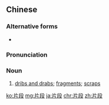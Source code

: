 ==Chinese==
{{zh-forms}}

===Alternative forms===
* {{zh-l|片斷/片断}}

===Pronunciation===
{{zh-pron
|m=piànduàn
|c=pin3 dyun6
|mn=qz:phiàn-toǎn/xm,zz:phiàn-toān/xm:phiàn-tōaⁿ
|cat=n
}}

===Noun===
{{zh-noun}}

# [[dribs and drabs]]; [[fragment]]s; [[scrap]]s
#: {{zh-x|失戀 者 的 記憶 不 會 統統 刪去，留低 最 美麗 '''片段'''，使 我 想 得 更 累。|The memories of a person who had just broken up with somebody would not be completely deleted, [but] the most beautiful '''fragments''' would remain, making me more tired when thinking.|C-LIT|tr=sat1 lyun2 ze2 dik1 gei3 jik1 bat1 wui3 tung1 tung1 saang1 heoi3, lau4 dai1 zeoi3 mei5 lai6 '''pin3 dyun6''', si2 ngo5 soeng2 dak1 gang3 leoi6}}

[[ko:片段]]
[[mg:片段]]
[[ja:片段]]
[[chr:片段]]
[[zh:片段]]